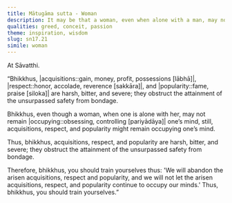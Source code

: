 ```yaml
---
title: Mātugāma sutta - Woman
description: It may be that a woman, even when alone with a man, may not remain occupying his mind, but acquisitions, respect, and popularity might.
qualities: greed, conceit, passion
theme: inspiration, wisdom
slug: sn17.21
simile: woman
---
```


At Sāvatthi.

“Bhikkhus, |acquisitions::gain, money, profit, possessions [lābhā]|, |respect::honor, accolade, reverence [sakkāra]|, and |popularity::fame, praise [siloka]| are harsh, bitter, and severe; they obstruct the attainment of the unsurpassed safety from bondage.

Bhikkhus, even though a woman, when one is alone with her, may not remain |occupying::obsessing, controlling [pariyādāya]| one’s mind, still, acquisitions, respect, and popularity might remain occupying one’s mind.

Thus, bhikkhus, acquisitions, respect, and popularity are harsh, bitter, and severe; they obstruct the attainment of the unsurpassed safety from bondage.

Therefore, bhikkhus, you should train yourselves thus: 'We will abandon the arisen acquisitions, respect and popularity, and we will not let the arisen acquisitions, respect, and popularity continue to occupy our minds.' Thus, bhikkhus, you should train yourselves.”
